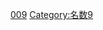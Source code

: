 {{整数
| nav_pre = Category:佛教名數
| list name = [[:分類:名数|:分類:名数]]
| list = {{Numbers digits|9|namespace=:Category:佛教名數}}{{Numbers digits|9|digit=10|namespace=:Category:佛教名數}}
| num=9
}}
[[Category:佛教並稱名詞|009]]
[[Category:名数9|Category:名数9]]